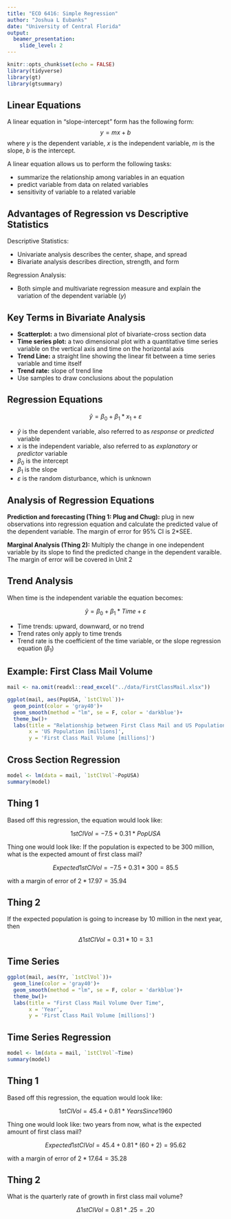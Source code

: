 ```yaml
---
title: "ECO 6416: Simple Regression"
author: "Joshua L Eubanks"
date: "University of Central Florida"
output:
  beamer_presentation:
    slide_level: 2
---
```


```r
knitr::opts_chunk$set(echo = FALSE)
library(tidyverse)
library(gt)
library(gtsummary)
```


## Linear Equations

A linear equation in "slope-intercept" form has the following form:
$$y = mx+b$$
where $y$ is the dependent variable, $x$ is the independent variable, $m$ is the slope, $b$ is the intercept.

A linear equation allows us to perform the following tasks:

- summarize the relationship among variables in an equation
- predict variable from data on related variables
- sensitivity of variable to a related variable

## Advantages of Regression vs Descriptive Statistics

Descriptive Statistics:

- Univariate analysis describes the center, shape, and spread
- Bivariate analysis describes direction, strength, and form

Regression Analysis:

- Both simple and multivariate regression measure and explain the variation of the dependent variable ($y$)

## Key Terms in Bivariate Analysis

- **Scatterplot:** a two dimensional plot of bivariate-cross section data
- **Time series plot:** a two dimensional plot with a quantitative time series variable on the vertical axis and time on the horizontal axis
- **Trend Line:** a straight line showing the linear fit between a time series variable and time itself
- **Trend rate:** slope of trend line
- Use samples to draw conclusions about the population

## Regression Equations

$$\hat{y} = \beta_{0}+\beta_{1}*x_{1}+\varepsilon$$

- $\hat{y}$ is the dependent variable, also referred to as *response* or *predicted* variable
- $x$ is the independent variable, also referred to as *explanatory* or *predictor* variable
- $\beta_{0}$ is the intercept
- $\beta_{1}$ is the slope
- $\varepsilon$ is the random disturbance, which is unknown

## Analysis of Regression Equations

**Prediction and forecasting (Thing 1: Plug and Chug):** plug in new observations into regression equation and calculate the predicted value of the dependent variable. The margin of error for 95% CI is 2*SEE. 

**Marginal Analysis (Thing 2):** Multiply the change in one independent variable by its slope to find the predicted change in the dependent varaible. The margin of error will be covered in Unit 2

## Trend Analysis

When time is the independent variable the equation becomes:

$$\hat{y} = \beta_{0}+\beta_{1}*Time+\varepsilon$$

- Time trends: upward, downward, or no trend
- Trend rates only apply to time trends
- Trend rate is the coefficient of the time variable, or the slope regression equation ($\beta_{1}$)

## Example: First Class Mail Volume

```r
mail <- na.omit(readxl::read_excel("../data/FirstClassMail.xlsx"))
```

```r
ggplot(mail, aes(PopUSA, `1stClVol`))+
  geom_point(color = 'gray40')+
  geom_smooth(method = "lm", se = F, color = 'darkblue')+
  theme_bw()+
  labs(title = "Relationship between First Class Mail and US Population",
       x = 'US Population [millions]',
       y = 'First Class Mail Volume [millions]')
```

## Cross Section Regression

```r
model <- lm(data = mail, `1stClVol`~PopUSA)
summary(model)
```

## Thing 1

Based off this regression, the equation would look like: 

$$1stClVol = -7.5 + 0.31*PopUSA$$

Thing one would look like: If the population is expected to be 300 million, what is the expected amount of first class mail? 

$$Expected 1stClVol = -7.5 + 0.31*300 = 85.5$$

with a margin of error of $2*17.97 = 35.94$ 

## Thing 2

If the expected population is going to increase by 10 million in the next year, then

$$\Delta 1stClVol = 0.31*10 = 3.1$$

## Time Series

```r
ggplot(mail, aes(Yr, `1stClVol`))+
  geom_line(color = 'gray40')+
  geom_smooth(method = "lm", se = F, color = 'darkblue')+
  theme_bw()+
  labs(title = "First Class Mail Volume Over Time",
       x = 'Year',
       y = 'First Class Mail Volume [millions]')
```



## Time Series Regression

```r
model <- lm(data = mail, `1stClVol`~Time)
summary(model)

```

## Thing 1

Based off this regression, the equation would look like: 

$$1stClVol = 45.4 + 0.81*YearsSince1960$$

Thing one would look like: two years from now, what is the expected amount of first class mail? 

$$Expected 1stClVol = 45.4 + 0.81*(60+2) = 95.62$$

with a margin of error of $2*17.64 = 35.28$ 

## Thing 2

What is the quarterly rate of growth in first class mail volume?

$$\Delta 1stClVol = 0.81*.25 = .20$$


